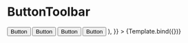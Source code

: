 
<Meta title="Button/ButtonToolbar" component={ButtonGroup} />


# ButtonToolbar

<Canvas>
  <Story
    name="ButtonToolbar"
    args={{
      children: (
        <>
          <ButtonGroup>
            <Button>Button</Button>
            <Button>Button</Button>
          </ButtonGroup>
          <ButtonGroup>
            <Button>Button</Button>
            <Button>Button</Button>
          </ButtonGroup>
        </>
      ),
    }}
  >
    {Template.bind({})}
  </Story>
</Canvas>
